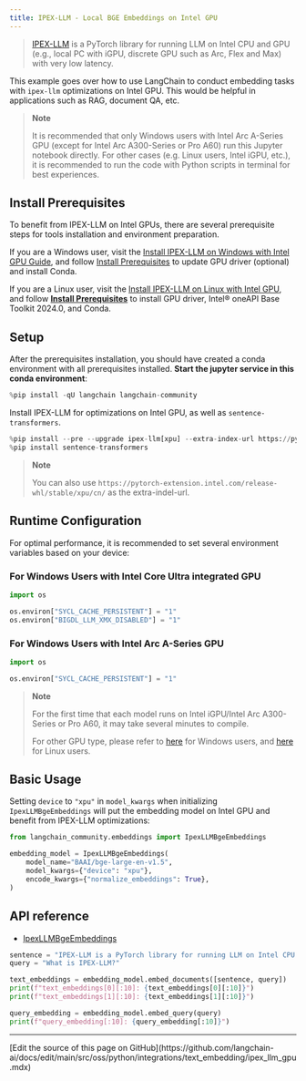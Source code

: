 ```yaml
---
title: IPEX-LLM - Local BGE Embeddings on Intel GPU
---
```


> [IPEX-LLM](https://github.com/intel-analytics/ipex-llm) is a PyTorch library for running LLM on Intel CPU and GPU (e.g., local PC with iGPU, discrete GPU such as Arc, Flex and Max) with very low latency.

This example goes over how to use LangChain to conduct embedding tasks with `ipex-llm` optimizations on Intel GPU. This would be helpful in applications such as RAG, document QA, etc.

> **Note**
>
> It is recommended that only Windows users with Intel Arc A-Series GPU (except for Intel Arc A300-Series or Pro A60) run this Jupyter notebook directly. For other cases (e.g. Linux users, Intel iGPU, etc.), it is recommended to run the code with Python scripts in terminal for best experiences.

## Install Prerequisites

To benefit from IPEX-LLM on Intel GPUs, there are several prerequisite steps for tools installation and environment preparation.

If you are a Windows user, visit the [Install IPEX-LLM on Windows with Intel GPU Guide](https://github.com/intel-analytics/ipex-llm/blob/main/docs/mddocs/Quickstart/install_windows_gpu.md), and follow [Install Prerequisites](https://github.com/intel-analytics/ipex-llm/blob/main/docs/mddocs/Quickstart/install_windows_gpu.md#install-prerequisites) to update GPU driver (optional) and install Conda.

If you are a Linux user, visit the [Install IPEX-LLM on Linux with Intel GPU](https://github.com/intel-analytics/ipex-llm/blob/main/docs/mddocs/Quickstart/install_linux_gpu.md), and follow [**Install Prerequisites**](https://github.com/intel-analytics/ipex-llm/blob/main/docs/mddocs/Quickstart/install_linux_gpu.md#install-prerequisites) to install GPU driver, Intel® oneAPI Base Toolkit 2024.0, and Conda.

## Setup

After the prerequisites installation, you should have created a conda environment with all prerequisites installed. **Start the jupyter service in this conda environment**:

```python
%pip install -qU langchain langchain-community
```

Install IPEX-LLM for optimizations on Intel GPU, as well as `sentence-transformers`.

```python
%pip install --pre --upgrade ipex-llm[xpu] --extra-index-url https://pytorch-extension.intel.com/release-whl/stable/xpu/us/
%pip install sentence-transformers
```

> **Note**
>
> You can also use `https://pytorch-extension.intel.com/release-whl/stable/xpu/cn/` as the extra-indel-url.

## Runtime Configuration

For optimal performance, it is recommended to set several environment variables based on your device:

### For Windows Users with Intel Core Ultra integrated GPU

```python
import os

os.environ["SYCL_CACHE_PERSISTENT"] = "1"
os.environ["BIGDL_LLM_XMX_DISABLED"] = "1"
```

### For Windows Users with Intel Arc A-Series GPU

```python
import os

os.environ["SYCL_CACHE_PERSISTENT"] = "1"
```

> **Note**
>
> For the first time that each model runs on Intel iGPU/Intel Arc A300-Series or Pro A60, it may take several minutes to compile.
>
> For other GPU type, please refer to [here](https://github.com/intel-analytics/ipex-llm/blob/main/docs/mddocs/Overview/install_gpu.md#runtime-configuration) for Windows users, and  [here](https://github.com/intel-analytics/ipex-llm/blob/main/docs/mddocs/Overview/install_gpu.md#runtime-configuration-1) for Linux users.

## Basic Usage

Setting `device` to `"xpu"` in `model_kwargs` when initializing `IpexLLMBgeEmbeddings` will put the embedding model on Intel GPU and benefit from IPEX-LLM optimizations:

```python
from langchain_community.embeddings import IpexLLMBgeEmbeddings

embedding_model = IpexLLMBgeEmbeddings(
    model_name="BAAI/bge-large-en-v1.5",
    model_kwargs={"device": "xpu"},
    encode_kwargs={"normalize_embeddings": True},
)
```

## API reference

- [IpexLLMBgeEmbeddings](https://python.langchain.com/api_reference/community/embeddings/langchain_community.embeddings.ipex_llm.IpexLLMBgeEmbeddings.html)

```python
sentence = "IPEX-LLM is a PyTorch library for running LLM on Intel CPU and GPU (e.g., local PC with iGPU, discrete GPU such as Arc, Flex and Max) with very low latency."
query = "What is IPEX-LLM?"

text_embeddings = embedding_model.embed_documents([sentence, query])
print(f"text_embeddings[0][:10]: {text_embeddings[0][:10]}")
print(f"text_embeddings[1][:10]: {text_embeddings[1][:10]}")

query_embedding = embedding_model.embed_query(query)
print(f"query_embedding[:10]: {query_embedding[:10]}")
```

---

<Callout icon="pen-to-square" iconType="regular">
  [Edit the source of this page on GitHub](https://github.com/langchain-ai/docs/edit/main/src/oss/python/integrations/text_embedding/ipex_llm_gpu.mdx)
</Callout>

